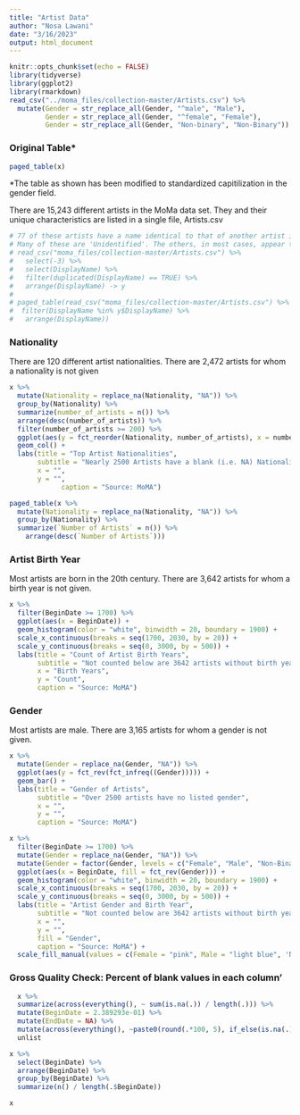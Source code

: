 ```yaml
---
title: "Artist Data"
author: "Nosa Lawani"
date: "3/16/2023"
output: html_document
---
```


```r
knitr::opts_chunk$set(echo = FALSE)
library(tidyverse)
library(ggplot2)
library(rmarkdown)
read_csv("../moma_files/collection-master/Artists.csv") %>% 
  mutate(Gender = str_replace_all(Gender, "^male", "Male"),
         Gender = str_replace_all(Gender, "^female", "Female"), 
         Gender = str_replace_all(Gender, "Non-binary", "Non-Binary")) -> x
```


### Original Table*

```r
paged_table(x)
```

*The table as shown has been modified to standardized capitilization in the gender field. 

There are 15,243 different artists in the MoMa data set.
They and their unique characteristics are listed in a single file, Artists.csv


```r

# 77 of these artists have a name identical to that of another artist in the dataset. 
# Many of these are 'Unidentified'. The others, in most cases, appear to be father and son.
# read_csv("moma_files/collection-master/Artists.csv") %>% 
#   select(-3) %>% 
#   select(DisplayName) %>% 
#   filter(duplicated(DisplayName) == TRUE) %>% 
#   arrange(DisplayName) -> y
# 
# paged_table(read_csv("moma_files/collection-master/Artists.csv") %>% 
#  filter(DisplayName %in% y$DisplayName) %>% 
#   arrange(DisplayName))
```

### Nationality 

There are 120 different artist nationalities. 
There are 2,472 artists for whom a nationality is not given

```r
x %>% 
  mutate(Nationality = replace_na(Nationality, "NA")) %>% 
  group_by(Nationality) %>% 
  summarize(number_of_artists = n()) %>% 
  arrange(desc(number_of_artists)) %>% 
  filter(number_of_artists >= 200) %>% 
  ggplot(aes(y = fct_reorder(Nationality, number_of_artists), x = number_of_artists)) +
  geom_col() +
  labs(title = "Top Artist Nationalities",
       subtitle = "Nearly 2500 Artists have a blank (i.e. NA) Nationality Field",
       x = "",
       y = "",
             caption = "Source: MoMA") 

paged_table(x %>% 
  mutate(Nationality = replace_na(Nationality, "NA")) %>% 
  group_by(Nationality) %>% 
  summarize(`Number of Artists` = n()) %>% 
    arrange(desc(`Number of Artists`)))
```

### Artist Birth Year

Most artists are born in the 20th century. 
There are 3,642 artists for whom a birth year is not given. 

```r
x %>% 
  filter(BeginDate >= 1700) %>% 
  ggplot(aes(x = BeginDate)) +
  geom_histogram(color = "white", binwidth = 20, boundary = 1900) +
  scale_x_continuous(breaks = seq(1700, 2030, by = 20)) +
  scale_y_continuous(breaks = seq(0, 3000, by = 500)) +
  labs(title = "Count of Artist Birth Years", 
       subtitle = "Not counted below are 3642 artists without birth years and 1 artist born in 1181.",
       x = "Birth Years", 
       y = "Count", 
       caption = "Source: MoMA")
```

### Gender

Most artists are male. 
There are 3,165 artists for whom a gender is not given.

```r
x %>% 
  mutate(Gender = replace_na(Gender, "NA")) %>% 
  ggplot(aes(y = fct_rev(fct_infreq((Gender))))) +
  geom_bar() +
  labs(title = "Gender of Artists", 
       subtitle = "Over 2500 artists have no listed gender", 
       x = "",
       y = "", 
       caption = "Source: MoMA")

x %>% 
  filter(BeginDate >= 1700) %>% 
  mutate(Gender = replace_na(Gender, "NA")) %>% 
  mutate(Gender = factor(Gender, levels = c("Female", "Male", "Non-Binary", "NA"))) %>% 
  ggplot(aes(x = BeginDate, fill = fct_rev(Gender))) +
  geom_histogram(color = "white", binwidth = 20, boundary = 1900) +
  scale_x_continuous(breaks = seq(1700, 2030, by = 20)) +
  scale_y_continuous(breaks = seq(0, 3000, by = 500)) +
  labs(title = "Artist Gender and Birth Year", 
       subtitle = "Not counted below are 3642 artists without birth years and 1 artist born in 1181.",
       x = "", 
       y = "", 
       fill = "Gender",
       caption = "Source: MoMA") +
  scale_fill_manual(values = c(Female = "pink", Male = "light blue", 'Non-Binary' = "black", 'NA' = "grey"))
```

### Gross Quality Check: Percent of blank values in each column'

```r

  x %>% 
  summarize(across(everything(), ~ sum(is.na(.)) / length(.))) %>% 
  mutate(BeginDate = 2.389293e-01) %>% 
  mutate(EndDate = NA) %>% 
  mutate(across(everything(), ~paste0(round(.*100, 5), if_else(is.na(.), "", "%")))) %>% 
  unlist 

x %>% 
  select(BeginDate) %>% 
  arrange(BeginDate) %>% 
  group_by(BeginDate) %>% 
  summarize(n() / length(.$BeginDate)) 

x
```
